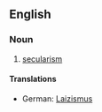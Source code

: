 ==English==

===Noun===
{{en-noun|-}}

# [[secularism]]

====Translations====
{{trans-top|secularism}}
*German: [[Laizismus]] {{m}}
{{trans-mid}}
{{trans-bottom}}